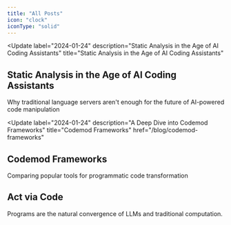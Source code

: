 ```yaml
---
title: "All Posts"
icon: "clock"
iconType: "solid"
---
```


<Update
  label="2024-01-24"
  description="Static Analysis in the Age of AI Coding Assistants"
  title="Static Analysis in the Age of AI Coding Assistants"
>
## Static Analysis in the Age of AI Coding Assistants

Why traditional language servers aren't enough for the future of AI-powered code manipulation

</Update>

<Update
  label="2024-01-24"
  description="A Deep Dive into Codemod Frameworks"
  title="Codemod Frameworks"
  href="/blog/codemod-frameworks"
>
## Codemod Frameworks

Comparing popular tools for programmatic code transformation

</Update>

<Update label="2024-01-24" description="Acting via Code">

## Act via Code

Programs are the natural convergence of LLMs and traditional computation.

<Card
  img="/images/voyager.png"
  title="Act via Code"
  href="https://codegen.com"
/>

</Update>
